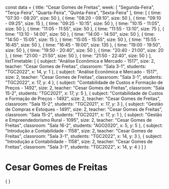 const data = {
  title: "Cesar Gomes de Freitas",
  week: [
    "Segunda-Feira",
    "Terça-Feira",
    "Quarta-Feira",
    "Quinta-Feira",
    "Sexta-Feira"
  ],
  time: [
    {
      time: "07:30 - 08:20",
      size: 50
    },
    {
      time: "08:20 - 09:10",
      size: 50
    },
    {
      time: "09:10 - 09:25",
      size: 15
    },
    {
      time: "09:25 - 10:15",
      size: 50
    },
    {
      time: "10:15 - 11:05",
      size: 50
    },
    {
      time: "11:05 - 11:55",
      size: 50
    },
    {
      time: "11:55 - 13:10",
      size: 75
    },
    {
      time: "13:10 - 14:00",
      size: 50
    },
    {
      time: "14:00 - 14:50",
      size: 50
    },
    {
      time: "14:50 - 15:05",
      size: 15
    },
    {
      time: "15:05 - 15:55",
      size: 50
    },
    {
      time: "15:55 - 16:45",
      size: 50
    },
    {
      time: "16:45 - 19:00",
      size: 135
    },
    {
      time: "19:00 - 19:50",
      size: 50
    },
    {
      time: "19:50 - 20:40",
      size: 50
    },
    {
      time: "20:40 - 21:00",
      size: 20
    },
    {
      time: "21:00 - 21:50",
      size: 50
    },
    {
      time: "21:50 - 22:40",
      size: 50
    }
  ],
  listTimetable: [
    {
      subject: "Análise Econômica e Mercado - 1517",
      size: 2,
      teacher: "Cesar Gomes de Freitas",
      classroom: "Sala 3-1",
      students: "TGC2022",
      x: 14,
      y: 1
    },
    {
      subject: "Análise Econômica e Mercado - 1517",
      size: 2,
      teacher: "Cesar Gomes de Freitas",
      classroom: "Sala 3-1",
      students: "TGC2022",
      x: 17,
      y: 4
    },
    {
      subject: "Contabilidade de Custos e Formação de Preços - 1492",
      size: 2,
      teacher: "Cesar Gomes de Freitas",
      classroom: "Sala 15-2",
      students: "TGC2021",
      x: 17,
      y: 5
    },
    {
      subject: "Contabilidade de Custos e Formação de Preços - 1492",
      size: 2,
      teacher: "Cesar Gomes de Freitas",
      classroom: "Sala 15-2",
      students: "TGC2021",
      x: 17,
      y: 3
    },
    {
      subject: "Gestão de Compras e Estoques - 1491",
      size: 2,
      teacher: "Cesar Gomes de Freitas",
      classroom: "Sala 15-2",
      students: "TGC2021",
      x: 17,
      y: 1
    },
    {
      subject: "Gestão e Empreendedorismo Rural - 1095",
      size: 2,
      teacher: "Cesar Gomes de Freitas",
      classroom: "Sala 16-2",
      students: "AGO2020",
      x: 5,
      y: 5
    },
    {
      subject: "Introdução a Contabilidade - 1158",
      size: 2,
      teacher: "Cesar Gomes de Freitas",
      classroom: "Sala 3-1",
      students: "TGC2022",
      x: 14,
      y: 3
    },
    {
      subject: "Introdução a Contabilidade - 1158",
      size: 2,
      teacher: "Cesar Gomes de Freitas",
      classroom: "Sala 3-1",
      students: "TGC2022",
      x: 14,
      y: 4
    }
  ]
}

# Cesar Gomes de Freitas

<div>
    {
        <Grid
            title={data.title}
            weekDays={data.week}
            time={data.time}
            listClasses={data.listTimetable}
        />
    }
</div>